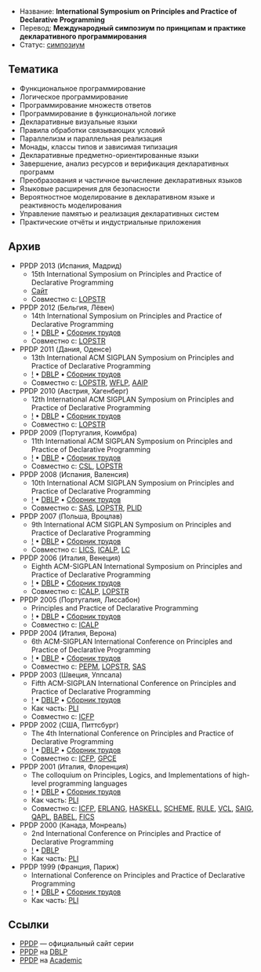 * Название: '''International Symposium on Principles and Practice of Declarative Programming'''
* Перевод: '''Международный симпозиум по принципам и практике декларативного программирования'''
* Статус: [[Symposium|симпозиум]]

== Тематика ==
* Функциональное программирование
* Логическое программирование
* Программирование множеств ответов
* Программирование в функциональной логике
* Декларативные визуальные языки
* Правила обработки связывающих условий
* Параллелизм и параллельная реализация
* Монады, классы типов и зависимая типизация
* Декларативные предметно-ориентированные языки
* Завершение, анализ ресурсов и верификация декларативных программ
* Преобразования и частичное вычисление декларативных языков
* Языковые расширения для безопасности
* Вероятностное моделирование в декларативном языке и реактивность моделирования
* Управление памятью и реализация декларативных систем
* Практические отчёты и индустриальные приложения

== Архив ==
* PPDP 2013 (Испания, Мадрид)
** 15th International Symposium on Principles and Practice of Declarative Programming
** [http://users.ugent.be/~tschrijv/PPDP2013/ Сайт]
** Совместно с: [[LOPSTR]]
* PPDP 2012 (Бельгия, Лёвен)
** 14th International Symposium on Principles and Practice of Declarative Programming
** [http://dtai.cs.kuleuven.be/events/PPDP2012/ !] • [http://dblp.uni-trier.de/db/conf/ppdp/ppdp2012.html DBLP] • [http://dl.acm.org/citation.cfm?id=2370776 Сборник трудов]
** Совместно с: [[LOPSTR]]
* PPDP 2011 (Дания, Оденсе)
** 13th International ACM SIGPLAN Symposium on Principles and Practice of Declarative Programming
** [http://www-ps.informatik.uni-kiel.de/ppdp11/ !] • [http://dblp.uni-trier.de/db/conf/ppdp/ppdp2011.html DBLP] • [http://dl.acm.org/citation.cfm?id=2003476 Сборник трудов]
** Совместно с: [[LOPSTR]], [[WFLP]], [[AAIP]]
* PPDP 2010 (Австрия, Хагенберг)
** 12th International ACM SIGPLAN Symposium on Principles and Practice of Declarative Programming
** [http://www.risc.jku.at/conferences/ppdp2010/ !] • [http://dblp.uni-trier.de/db/conf/ppdp/ppdp2010.html DBLP] • [http://dl.acm.org/citation.cfm?id=1836089 Сборник трудов]
** Совместно с: [[LOPSTR]]
* PPDP 2009 (Португалия, Коимбра)
** 11th International ACM SIGPLAN Symposium on Principles and Practice of Declarative Programming
** [http://www.dcc.fc.up.pt/ppdp09/ !] • [http://dblp.uni-trier.de/db/conf/ppdp/ppdp2009.html DBLP] • [http://dl.acm.org/citation.cfm?id=1599410 Сборник трудов]
** Совместно с: [[CSL]], [[LOPSTR]]
* PPDP 2008 (Испания, Валенсия)
** 10th International ACM SIGPLAN Symposium on Principles and Practice of Declarative Programming
** [http://clip.dia.fi.upm.es/Conferences/PPDP08/ !] • [http://dblp.uni-trier.de/db/conf/ppdp/ppdp2008.html DBLP] • [http://dl.acm.org/citation.cfm?id=1389449 Сборник трудов]
** Совместно с: [[SAS]], [[LOPSTR]], [[PLID]]
* PPDP 2007 (Польша, Вроцлав)
** 9th International ACM SIGPLAN Symposium on Principles and Practice of Declarative Programming
** [http://ppdp07.ii.uni.wroc.pl/ !] • [http://dblp.uni-trier.de/db/conf/ppdp/ppdp2007.html DBLP] • [http://dl.acm.org/citation.cfm?id=1273920 Сборник трудов]
** Совместно с: [[LICS]], [[ICALP]], [[LC]]
* PPDP 2006 (Италия, Венеция)
** Eighth ACM-SIGPLAN International Symposium on Principles and Practice of Declarative Programming
** [http://www.dsi.unive.it/ppdp06 !] • [http://dblp.uni-trier.de/db/conf/ppdp/ppdp2006.html DBLP] • [http://dl.acm.org/citation.cfm?id=1140335 Сборник трудов]
** Совместно с: [[ICALP]], [[LOPSTR]]
* PPDP 2005 (Португалия, Лиссабон)
** Principles and Practice of Declarative Programming
** [http://centria.di.fct.unl.pt/conferences/ppdp05/ !] • [http://dblp.uni-trier.de/db/conf/ppdp/ppdp2005.html DBLP] • [http://dl.acm.org/citation.cfm?id=1069774 Сборник трудов]
** Совместно с: [[ICALP]]
* PPDP 2004 (Италия, Верона)
** 6th ACM-SIGPLAN International Conference on Principles and Practice of Declarative Programming
** [http://profs.sci.univr.it/~ppdp04/ !] • [http://dblp.uni-trier.de/db/conf/ppdp/ppdp2004.html DBLP] • [http://dl.acm.org/citation.cfm?id=1013963 Сборник трудов]
** Совместно с: [[PEPM]], [[LOPSTR]], [[SAS]]
* PPDP 2003 (Швеция, Уппсала)
** Fifth ACM-SIGPLAN International Conference on Principles and Practice of Declarative Programming
** [http://www.it.uu.se/ppdp03/ !] • [http://dblp.uni-trier.de/db/conf/ppdp/ppdp2003.html DBLP] • [http://dl.acm.org/citation.cfm?id=888251 Сборник трудов]
** Как часть: [[PLI]]
** Совместно с: [[ICFP]]
* PPDP 2002 (США, Питтсбург)
** The 4th International Conference on Principles and Practice of Declarative Programming
** [http://ppdp2002.cs.brown.edu/ !] • [http://dblp.uni-trier.de/db/conf/ppdp/ppdp2002.html DBLP] • [http://dl.acm.org/citation.cfm?id=571157 Сборник трудов]
** Совместно с: [[ICFP]], [[GPCE]]
* PPDP 2001 (Италия, Флоренция)
** The colloquium on Principles, Logics, and Implementations of high-level programming languages
** [http://music.dsi.unifi.it/pli01/ !] • [http://dblp.uni-trier.de/db/conf/ppdp/ppdp2001.html DBLP] • [http://dl.acm.org/citation.cfm?id=773184 Сборник трудов]
** Как часть: [[PLI]]
** Совместно с: [[ICFP]], [[ERLANG]], [[HASKELL]], [[SCHEME]], [[RULE]], [[VCL]], [[SAIG]], [[QAPL]], [[BABEL]], [[FICS]]
* PPDP 2000 (Канада, Монреаль)
** 2nd International Conference on Principles and Practice of Declarative Programming
** [http://www.cse.yorku.ca/ppdp00/ !] • [http://dblp.uni-trier.de/db/conf/ppdp/ppdp2000.html DBLP]
** Как часть: [[PLI]]
* PPDP 1999 (Франция, Париж)
** International Conference on Principles and Practice of Declarative Programming
** [http://contraintes.inria.fr/~fages/PPDP/PPDP99/ !] • [http://dblp.uni-trier.de/db/conf/ppdp/ppdp1999.html DBLP] • [http://www.springer.com/computer/swe/book/978-3-540-66540-3 Сборник трудов]
** Как часть: [[PLI]]

== Ссылки ==
* [https://sites.google.com/site/ppdpconf/ PPDP] — официальный сайт серии
* [http://dblp.uni-trier.de/db/conf/ppdp/ PPDP] на [[DBLP]]
* [http://academic.research.microsoft.com/Conference/228/ PPDP] на [[Academic]]

